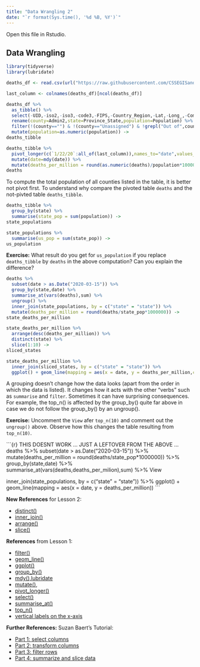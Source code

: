 ```yaml
---
title: "Data Wrangling 2"
date: "`r format(Sys.time(), '%d %B, %Y')`"
---
```


Open this file in Rstudio.

## Data Wrangling

```r
library(tidyverse)
library(lubridate)

deaths_df <- read.csv(url("https://raw.githubusercontent.com/CSSEGISandData/COVID-19/master/csse_covid_19_data/csse_covid_19_time_series/time_series_covid19_deaths_US.csv"),check.names = FALSE)

last_column <- colnames(deaths_df)[ncol(deaths_df)]

deaths_df %>%
  as_tibble() %>%
  select(-UID,-iso2,-iso3,-code3,-FIPS,-Country_Region,-Lat,-Long_,-Combined_Key) %>%
  rename(county=Admin2,state=Province_State,population=Population) %>%
  filter(!(county=="") & !(county=="Unassigned") & !grepl("Out of",county)) %>%
  mutate(population=as.numeric(population)) ->
deaths_tibble
```

```r
deaths_tibble %>%
  pivot_longer(c(`1/22/20`:all_of(last_column)),names_to="date",values_to="deaths") %>%
  mutate(date=mdy(date)) %>%
  mutate(deaths_per_million = round(as.numeric(deaths)/population*1000000)) ->
deaths
```

To compute the total population of all counties listed in the table, it is better not pivot first. To understand why compare the pivoted table `deaths` and the not-pivted table `deaths_tibble`.

```r
deaths_tibble %>%
  group_by(state) %>%
  summarise(state_pop = sum(population)) ->
state_populations

state_populations %>%
  summarise(us_pop = sum(state_pop)) ->
us_population
```

**Exercise:** What result do you get for `us_population` if you replace `deaths_tibble` by `deaths` in the above computation? Can you explain the difference?

```r
deaths %>% 
  subset(date > as.Date("2020-03-15")) %>%
  group_by(state,date) %>%
  summarise_at(vars(deaths),sum) %>%
  ungroup() %>%
  inner_join(state_populations, by = c("state" = "state")) %>%
  mutate(deaths_per_million = round(deaths/state_pop*1000000)) ->
state_deaths_per_million

state_deaths_per_million %>%
  arrange(desc(deaths_per_million)) %>%
  distinct(state) %>%
  slice(1:10) ->
sliced_states

state_deaths_per_million %>%
  inner_join(sliced_states, by = c("state" = "state")) %>%
  ggplot() + geom_line(mapping = aes(x = date, y = deaths_per_million,color = state))
```

A grouping doesn't change how the data looks (apart from the order in which the data is listed). It changes how it acts with the other "verbs" such as `summarise` and `filter`. Sometimes it can have surprising consequences. For example, the top_n() is affected by the group_by() quite far above in case we do not follow the group_by() by an ungroup().

**Exercise:** Uncomment the `View` afer `top_n(10)` and comment out the `ungroup()` above. Observe how this changes the table resulting from `top_n(10)`.



```{r} THIS DOESNT WORK ... JUST A LEFTOVER FROM THE ABOVE ...
deaths %>% 
  subset(date > as.Date("2020-03-15")) %>%
  mutate(deaths_per_million = round(deaths/state_pop*1000000)) %>%
  group_by(state,date) %>%
  summarise_at(vars(deaths,deaths_per_milion),sum) %>%
    View

  inner_join(state_populations, by = c("state" = "state")) %>%
  ggplot() + geom_line(mapping = aes(x = date, y = deaths_per_million))
```


**New References** for Lesson 2:

- [distinct()](https://dplyr.tidyverse.org/reference/distinct.html)
- [inner_join()](https://dplyr.tidyverse.org/reference/join.html)
- [arrange()](https://dplyr.tidyverse.org/reference/arrange.html)
- [slice()](https://dplyr.tidyverse.org/reference/slice.html)

**References** from Lesson 1:

- [filter()](https://r4ds.had.co.nz/transform.html#filter-rows-with-filter)
- [geom_line()](http://www.sthda.com/english/wiki/ggplot2-line-plot-quick-start-guide-r-software-and-data-visualization)
- [ggplot()](https://r4ds.had.co.nz/data-visualisation.html#creating-a-ggplot)
- [group_by()](https://dplyr.tidyverse.org/reference/group_by.html)
- [mdy(),lubridate](https://lubridate.tidyverse.org/)
- [mutate()](https://dplyr.tidyverse.org/reference/mutate.html), 
- [pivot_longer()](https://r4ds.had.co.nz/tidy-data.html#pivoting)
- [select()](https://r4ds.had.co.nz/transform.html#select)
- [summarise_at()](https://suzan.rbind.io/2018/04/dplyr-tutorial-4/#summarise-at)
- [top_n()](https://dplyr.tidyverse.org/reference/top_n.html)
- [vertical labels on the x-axis](https://stackoverflow.com/a/1331400/4600290)

**Further References:** Suzan Baert's Tutorial:
  
- [Part 1: select columns](https://suzan.rbind.io/2018/01/dplyr-tutorial-1/)
- [Part 2: transform columns](https://suzan.rbind.io/2018/02/dplyr-tutorial-2/)
- [Part 3: filter rows](https://suzan.rbind.io/2018/02/dplyr-tutorial-3/)
- [Part 4: summarize and slice data](https://suzan.rbind.io/2018/04/dplyr-tutorial-4/)

